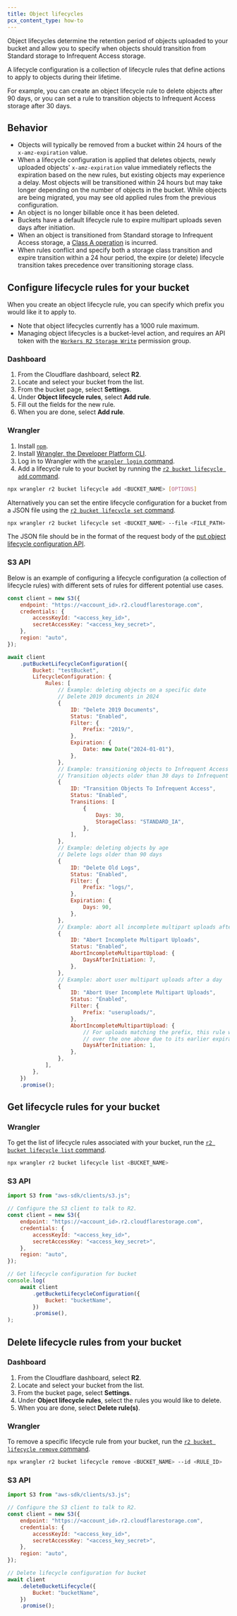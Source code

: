 ```yaml
---
title: Object lifecycles
pcx_content_type: how-to
---
```


Object lifecycles determine the retention period of objects uploaded to your bucket and allow you to specify when objects should transition from Standard storage to Infrequent Access storage.

A lifecycle configuration is a collection of lifecycle rules that define actions to apply to objects during their lifetime.

For example, you can create an object lifecycle rule to delete objects after 90 days, or you can set a rule to transition objects to Infrequent Access storage after 30 days.

## Behavior

- Objects will typically be removed from a bucket within 24 hours of the `x-amz-expiration` value.
- When a lifecycle configuration is applied that deletes objects, newly uploaded objects' `x-amz-expiration` value immediately reflects the expiration based on the new rules, but existing objects may experience a delay. Most objects will be transitioned within 24 hours but may take longer depending on the number of objects in the bucket. While objects are being migrated, you may see old applied rules from the previous configuration.
- An object is no longer billable once it has been deleted.
- Buckets have a default lifecycle rule to expire multipart uploads seven days after initiation.
- When an object is transitioned from Standard storage to Infrequent Access storage, a [Class A operation](/r2/pricing/#class-a-operations) is incurred.
- When rules conflict and specify both a storage class transition and expire transition within a 24 hour period, the expire (or delete) lifecycle transition takes precedence over transitioning storage class.

## Configure lifecycle rules for your bucket

When you create an object lifecycle rule, you can specify which prefix you would like it to apply to.

- Note that object lifecycles currently has a 1000 rule maximum.
- Managing object lifecycles is a bucket-level action, and requires an API token with the [`Workers R2 Storage Write`](/r2/api/tokens/#permission-groups) permission group.

### Dashboard

1. From the Cloudflare dashboard, select **R2**.
2. Locate and select your bucket from the list.
3. From the bucket page, select **Settings**.
4. Under **Object lifecycle rules**, select **Add rule**.
5. Fill out the fields for the new rule.
6. When you are done, select **Add rule**.

### Wrangler

1. Install [`npm`](https://docs.npmjs.com/getting-started).
2. Install [Wrangler, the Developer Platform CLI](/workers/wrangler/install-and-update/).
3. Log in to Wrangler with the [`wrangler login` command](/workers/wrangler/commands/#login).
4. Add a lifecycle rule to your bucket by running the [`r2 bucket lifecycle add` command](/workers/wrangler/commands/#r2-bucket-lifecycle-add).

```sh
npx wrangler r2 bucket lifecycle add <BUCKET_NAME> [OPTIONS]
```

Alternatively you can set the entire lifecycle configuration for a bucket from a JSON file using the [`r2 bucket lifecycle set` command](/workers/wrangler/commands/#r2-bucket-lifecycle-set).

```sh
npx wrangler r2 bucket lifecycle set <BUCKET_NAME> --file <FILE_PATH>
```

The JSON file should be in the format of the request body of the [put object lifecycle configuration API](/api/resources/r2/subresources/buckets/subresources/lifecycle/methods/update/).

### S3 API

Below is an example of configuring a lifecycle configuration (a collection of lifecycle rules) with different sets of rules for different potential use cases.

```js title="Configure the S3 client to interact with R2"
const client = new S3({
	endpoint: "https://<account_id>.r2.cloudflarestorage.com",
	credentials: {
		accessKeyId: "<access_key_id>",
		secretAccessKey: "<access_key_secret>",
	},
	region: "auto",
});
```

```javascript title="Set the lifecycle configuration for a bucket"
await client
	.putBucketLifecycleConfiguration({
		Bucket: "testBucket",
		LifecycleConfiguration: {
			Rules: [
				// Example: deleting objects on a specific date
				// Delete 2019 documents in 2024
				{
					ID: "Delete 2019 Documents",
					Status: "Enabled",
					Filter: {
						Prefix: "2019/",
					},
					Expiration: {
						Date: new Date("2024-01-01"),
					},
				},
				// Example: transitioning objects to Infrequent Access storage by age
				// Transition objects older than 30 days to Infrequent Access storage
				{
					ID: "Transition Objects To Infrequent Access",
					Status: "Enabled",
					Transitions: [
						{
							Days: 30,
							StorageClass: "STANDARD_IA",
						},
					],
				},
				// Example: deleting objects by age
				// Delete logs older than 90 days
				{
					ID: "Delete Old Logs",
					Status: "Enabled",
					Filter: {
						Prefix: "logs/",
					},
					Expiration: {
						Days: 90,
					},
				},
				// Example: abort all incomplete multipart uploads after a week
				{
					ID: "Abort Incomplete Multipart Uploads",
					Status: "Enabled",
					AbortIncompleteMultipartUpload: {
						DaysAfterInitiation: 7,
					},
				},
				// Example: abort user multipart uploads after a day
				{
					ID: "Abort User Incomplete Multipart Uploads",
					Status: "Enabled",
					Filter: {
						Prefix: "useruploads/",
					},
					AbortIncompleteMultipartUpload: {
						// For uploads matching the prefix, this rule will take precedence
						// over the one above due to its earlier expiration.
						DaysAfterInitiation: 1,
					},
				},
			],
		},
	})
	.promise();
```

## Get lifecycle rules for your bucket

### Wrangler

To get the list of lifecycle rules associated with your bucket, run the [`r2 bucket lifecycle list` command](/workers/wrangler/commands/#r2-bucket-lifecycle-list).

```sh
npx wrangler r2 bucket lifecycle list <BUCKET_NAME>
```

### S3 API

```js
import S3 from "aws-sdk/clients/s3.js";

// Configure the S3 client to talk to R2.
const client = new S3({
	endpoint: "https://<account_id>.r2.cloudflarestorage.com",
	credentials: {
		accessKeyId: "<access_key_id>",
		secretAccessKey: "<access_key_secret>",
	},
	region: "auto",
});

// Get lifecycle configuration for bucket
console.log(
	await client
		.getBucketLifecycleConfiguration({
			Bucket: "bucketName",
		})
		.promise(),
);
```

## Delete lifecycle rules from your bucket

### Dashboard

1. From the Cloudflare dashboard, select **R2**.
2. Locate and select your bucket from the list.
3. From the bucket page, select **Settings**.
4. Under **Object lifecycle rules**, select the rules you would like to delete.
5. When you are done, select **Delete rule(s)**.

### Wrangler

To remove a specific lifecycle rule from your bucket, run the [`r2 bucket lifecycle remove` command](/workers/wrangler/commands/#r2-bucket-lifecycle-remove).

```sh
npx wrangler r2 bucket lifecycle remove <BUCKET_NAME> --id <RULE_ID>
```

### S3 API

```js
import S3 from "aws-sdk/clients/s3.js";

// Configure the S3 client to talk to R2.
const client = new S3({
	endpoint: "https://<account_id>.r2.cloudflarestorage.com",
	credentials: {
		accessKeyId: "<access_key_id>",
		secretAccessKey: "<access_key_secret>",
	},
	region: "auto",
});

// Delete lifecycle configuration for bucket
await client
	.deleteBucketLifecycle({
		Bucket: "bucketName",
	})
	.promise();
```
